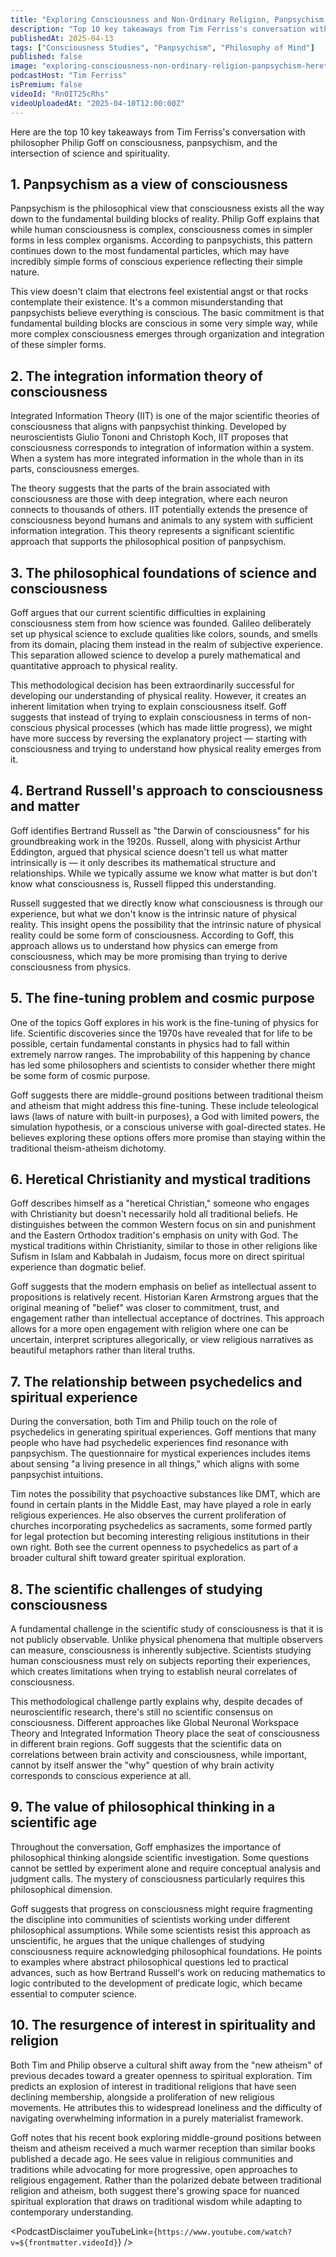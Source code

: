 ```yaml
---
title: "Exploring Consciousness and Non-Ordinary Religion, Panpsychism, and Heretical Ideas — Philip Goff"
description: "Top 10 key takeaways from Tim Ferriss's conversation with philosopher Philip Goff on consciousness, panpsychism, and the intersection of science and spirituality."
publishedAt: 2025-04-13
tags: ["Consciousness Studies", "Panpsychism", "Philosophy of Mind"]
published: false
image: "exploring-consciousness-non-ordinary-religion-panpsychism-heretical-ideas-philip-goff.jpg"
podcastHost: "Tim Ferriss"
isPremium: false
videoId: "Rn0IT25cRhs"
videoUploadedAt: "2025-04-10T12:00:00Z"
---
```



<PodcastSummaryPageLayout frontmatter={frontmatter}>

Here are the top 10 key takeaways from Tim Ferriss's conversation with philosopher Philip Goff on consciousness, panpsychism, and the intersection of science and spirituality.

## 1. Panpsychism as a view of consciousness

Panpsychism is the philosophical view that consciousness exists all the way down to the fundamental building blocks of reality. Philip Goff explains that while human consciousness is complex, consciousness comes in simpler forms in less complex organisms. According to panpsychists, this pattern continues down to the most fundamental particles, which may have incredibly simple forms of conscious experience reflecting their simple nature.

This view doesn't claim that electrons feel existential angst or that rocks contemplate their existence. It's a common misunderstanding that panpsychists believe everything is conscious. The basic commitment is that fundamental building blocks are conscious in some very simple way, while more complex consciousness emerges through organization and integration of these simpler forms.

## 2. The integration information theory of consciousness

Integrated Information Theory (IIT) is one of the major scientific theories of consciousness that aligns with panpsychist thinking. Developed by neuroscientists Giulio Tononi and Christoph Koch, IIT proposes that consciousness corresponds to integration of information within a system. When a system has more integrated information in the whole than in its parts, consciousness emerges.

The theory suggests that the parts of the brain associated with consciousness are those with deep integration, where each neuron connects to thousands of others. IIT potentially extends the presence of consciousness beyond humans and animals to any system with sufficient information integration. This theory represents a significant scientific approach that supports the philosophical position of panpsychism.

## 3. The philosophical foundations of science and consciousness

Goff argues that our current scientific difficulties in explaining consciousness stem from how science was founded. Galileo deliberately set up physical science to exclude qualities like colors, sounds, and smells from its domain, placing them instead in the realm of subjective experience. This separation allowed science to develop a purely mathematical and quantitative approach to physical reality.

This methodological decision has been extraordinarily successful for developing our understanding of physical reality. However, it creates an inherent limitation when trying to explain consciousness itself. Goff suggests that instead of trying to explain consciousness in terms of non-conscious physical processes (which has made little progress), we might have more success by reversing the explanatory project — starting with consciousness and trying to understand how physical reality emerges from it.

## 4. Bertrand Russell's approach to consciousness and matter

Goff identifies Bertrand Russell as "the Darwin of consciousness" for his groundbreaking work in the 1920s. Russell, along with physicist Arthur Eddington, argued that physical science doesn't tell us what matter intrinsically is — it only describes its mathematical structure and relationships. While we typically assume we know what matter is but don't know what consciousness is, Russell flipped this understanding.

Russell suggested that we directly know what consciousness is through our experience, but what we don't know is the intrinsic nature of physical reality. This insight opens the possibility that the intrinsic nature of physical reality could be some form of consciousness. According to Goff, this approach allows us to understand how physics can emerge from consciousness, which may be more promising than trying to derive consciousness from physics.

## 5. The fine-tuning problem and cosmic purpose

One of the topics Goff explores in his work is the fine-tuning of physics for life. Scientific discoveries since the 1970s have revealed that for life to be possible, certain fundamental constants in physics had to fall within extremely narrow ranges. The improbability of this happening by chance has led some philosophers and scientists to consider whether there might be some form of cosmic purpose.

Goff suggests there are middle-ground positions between traditional theism and atheism that might address this fine-tuning. These include teleological laws (laws of nature with built-in purposes), a God with limited powers, the simulation hypothesis, or a conscious universe with goal-directed states. He believes exploring these options offers more promise than staying within the traditional theism-atheism dichotomy.

## 6. Heretical Christianity and mystical traditions

Goff describes himself as a "heretical Christian," someone who engages with Christianity but doesn't necessarily hold all traditional beliefs. He distinguishes between the common Western focus on sin and punishment and the Eastern Orthodox tradition's emphasis on unity with God. The mystical traditions within Christianity, similar to those in other religions like Sufism in Islam and Kabbalah in Judaism, focus more on direct spiritual experience than dogmatic belief.

Goff suggests that the modern emphasis on belief as intellectual assent to propositions is relatively recent. Historian Karen Armstrong argues that the original meaning of "belief" was closer to commitment, trust, and engagement rather than intellectual acceptance of doctrines. This approach allows for a more open engagement with religion where one can be uncertain, interpret scriptures allegorically, or view religious narratives as beautiful metaphors rather than literal truths.

## 7. The relationship between psychedelics and spiritual experience

During the conversation, both Tim and Philip touch on the role of psychedelics in generating spiritual experiences. Goff mentions that many people who have had psychedelic experiences find resonance with panpsychism. The questionnaire for mystical experiences includes items about sensing "a living presence in all things," which aligns with some panpsychist intuitions.

Tim notes the possibility that psychoactive substances like DMT, which are found in certain plants in the Middle East, may have played a role in early religious experiences. He also observes the current proliferation of churches incorporating psychedelics as sacraments, some formed partly for legal protection but becoming interesting religious institutions in their own right. Both see the current openness to psychedelics as part of a broader cultural shift toward greater spiritual exploration.

## 8. The scientific challenges of studying consciousness

A fundamental challenge in the scientific study of consciousness is that it is not publicly observable. Unlike physical phenomena that multiple observers can measure, consciousness is inherently subjective. Scientists studying human consciousness must rely on subjects reporting their experiences, which creates limitations when trying to establish neural correlates of consciousness.

This methodological challenge partly explains why, despite decades of neuroscientific research, there's still no scientific consensus on consciousness. Different approaches like Global Neuronal Workspace Theory and Integrated Information Theory place the seat of consciousness in different brain regions. Goff suggests that the scientific data on correlations between brain activity and consciousness, while important, cannot by itself answer the "why" question of why brain activity corresponds to conscious experience at all.

## 9. The value of philosophical thinking in a scientific age

Throughout the conversation, Goff emphasizes the importance of philosophical thinking alongside scientific investigation. Some questions cannot be settled by experiment alone and require conceptual analysis and judgment calls. The mystery of consciousness particularly requires this philosophical dimension.

Goff suggests that progress on consciousness might require fragmenting the discipline into communities of scientists working under different philosophical assumptions. While some scientists resist this approach as unscientific, he argues that the unique challenges of studying consciousness require acknowledging philosophical foundations. He points to examples where abstract philosophical questions led to practical advances, such as how Bertrand Russell's work on reducing mathematics to logic contributed to the development of predicate logic, which became essential to computer science.

## 10. The resurgence of interest in spirituality and religion

Both Tim and Philip observe a cultural shift away from the "new atheism" of previous decades toward a greater openness to spiritual exploration. Tim predicts an explosion of interest in traditional religions that have seen declining membership, alongside a proliferation of new religious movements. He attributes this to widespread loneliness and the difficulty of navigating overwhelming information in a purely materialist framework.

Goff notes that his recent book exploring middle-ground positions between theism and atheism received a much warmer reception than similar books published a decade ago. He sees value in religious communities and traditions while advocating for more progressive, open approaches to religious engagement. Rather than the polarized debate between traditional religion and atheism, both suggest there's growing space for nuanced spiritual exploration that draws on traditional wisdom while adapting to contemporary understanding.

<PodcastDisclaimer
  youTubeLink={`https://www.youtube.com/watch?v=${frontmatter.videoId}`}
/>

</PodcastSummaryPageLayout>
